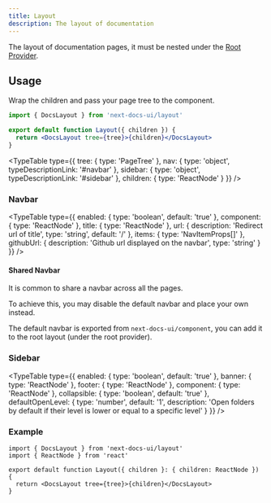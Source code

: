 ```yaml
---
title: Layout
description: The layout of documentation
---
```



The layout of documentation pages, it must be nested under the
[Root Provider](/docs/ui/blocks/root-provider).

## Usage

Wrap the children and pass your page tree to the component.

```jsx
import { DocsLayout } from 'next-docs-ui/layout'

export default function Layout({ children }) {
  return <DocsLayout tree={tree}>{children}</DocsLayout>
}
```

<TypeTable
  type={{
    tree: { type: 'PageTree' },
    nav: {
      type: 'object',
      typeDescriptionLink: '#navbar'
    },
    sidebar: {
      type: 'object',
      typeDescriptionLink: '#sidebar'
    },
    children: { type: 'ReactNode' }
  }}
/>

### Navbar

<TypeTable
  type={{
    enabled: { type: 'boolean', default: 'true' },
    component: { type: 'ReactNode' },
    title: { type: 'ReactNode' },
    url: { description: 'Redirect url of title', type: 'string', default: '/' },
    items: { type: 'NavItemProps[]' },
    githubUrl: {
      description: 'Github url displayed on the navbar',
      type: 'string'
    }
  }}
/>

#### Shared Navbar

It is common to share a navbar across all the pages.

To achieve this, you may disable the default navbar and place your own instead.

The default navbar is exported from `next-docs-ui/component`, you can add it to
the root layout (under the root provider).

### Sidebar

<TypeTable
  type={{
    enabled: { type: 'boolean', default: 'true' },
    banner: { type: 'ReactNode' },
    footer: { type: 'ReactNode' },
    component: { type: 'ReactNode' },
    collapsible: { type: 'boolean', default: 'true' },
    defaultOpenLevel: {
      type: 'number',
      default: '1',
      description:
        'Open folders by default if their level is lower or equal to a specific level'
    }
  }}
/>

### Example

```tsx title="app/docs/[[...slug]]/layout.tsx"
import { DocsLayout } from 'next-docs-ui/layout'
import { ReactNode } from 'react'

export default function Layout({ children }: { children: ReactNode }) {
  return <DocsLayout tree={tree}>{children}</DocsLayout>
}
```
